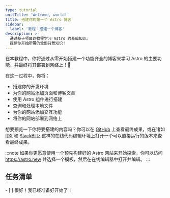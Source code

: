 ```yaml
---
type: tutorial
unitTitle: 'Welcome, world!'
title: 搭建你的第一个 Astro 博客
sidebar:
  label: '教程：搭建一个博客'
description: >-
  通过基于项目的教程学习 Astro 的基础知识。
  提供你开始所需的全部背景知识！
---
```


<Lede> 在本教程中，你将通过从零开始搭建一个功能齐全的博客来学习 Astro 的主要功能，并最终将其部署到网络上！🚀 </Lede>

在这一过程中，你将：
- 搭建你的开发环境 
- 为你的网站添加页面和博客文章
- 使用 Astro 组件进行搭建
- 查询和处理本地文件
- 为你的网站添加交互功能
- 将你的网站部署到网络上

想要预览一下你将要搭建的内容吗？你可以在 [GitHub](https://github.com/withastro/blog-tutorial-demo) 上查看最终成果，或在诸如 [IDX](https://idx.google.com/import?url=https:%2F%2Fgithub.com%2Fwithastro%2Fblog-tutorial-demo%2F) 和 [StackBlitz](https://stackblitz.com/github/withastro/blog-tutorial-demo/tree/complete?file=src%2Fpages%2Findex.astro) 这样的在线代码编辑环境上打开一个可以直接运行的版本来查看最终成果。

:::note
如果你更愿意使用一个预先构建好的 Astro 网站来开始探索，你可以访问 https://astro.new 并选择一个模板，然后在在线编辑器中打开并编辑。
::: 

<Box icon="check-list">

## 任务清单

<Checklist>
- [ ] 很好！我已经准备好开始了！
</Checklist>
</Box>
